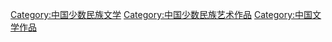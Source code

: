 [[Category:中国少数民族文学|Category:中国少数民族文学]]
[[Category:中国少数民族艺术作品|Category:中国少数民族艺术作品]]
[[Category:中国文学作品|Category:中国文学作品]]